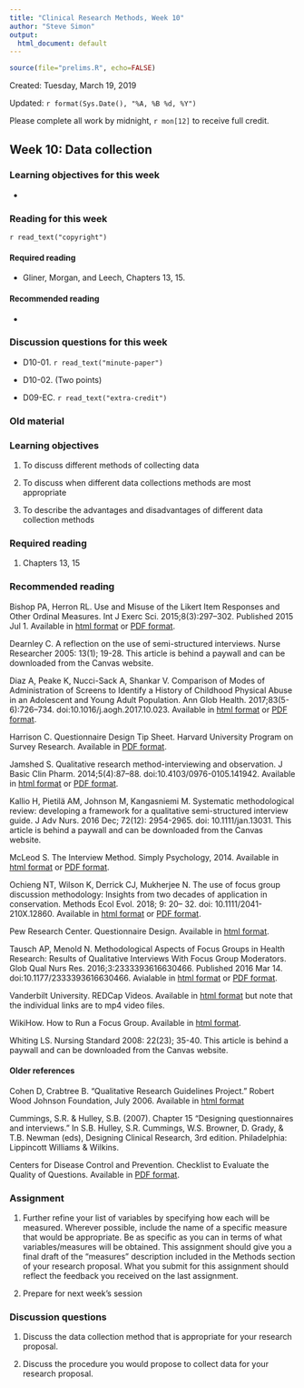 ```yaml
---
title: "Clinical Research Methods, Week 10"
author: "Steve Simon"
output:
  html_document: default
---
```


```r
source(file="prelims.R", echo=FALSE)
```

Created: Tuesday, March 19, 2019

Updated: `r format(Sys.Date(), "%A, %B %d, %Y")`

Please complete all work by midnight, `r mon[12]` to receive full credit.

## Week 10: Data collection

### Learning objectives for this week

* 

### Reading for this week

`r read_text("copyright")`

#### Required reading

* Gliner, Morgan, and Leech, Chapters 13, 15.

#### Recommended reading

* 

### Discussion questions for this week

* D10-01. `r read_text("minute-paper")`

* D10-02. (Two points) 

* D09-EC. `r read_text("extra-credit")`

### Old material

### Learning objectives

1. To discuss different methods of collecting data

2. To discuss when different data collections methods are most appropriate

3. To describe the advantages and disadvantages of different data collection methods

### Required reading

1. Chapters 13, 15

### Recommended reading

Bishop PA, Herron RL. Use and Misuse of the Likert Item Responses and Other Ordinal Measures. Int J Exerc Sci. 2015;8(3):297–302. Published 2015 Jul 1. Available in [html format](https://www.ncbi.nlm.nih.gov/pmc/articles/PMC4833473/) or [PDF format](https://www.ncbi.nlm.nih.gov/pmc/articles/PMC4833473/pdf/ijes_08_03_297.pdf).

Dearnley C. A reflection on the use of semi-structured interviews. Nurse Researcher 2005: 13(1); 19-28. This article is behind a paywall and can be downloaded from the Canvas website.

Diaz A, Peake K, Nucci-Sack A, Shankar V. Comparison of Modes of Administration of Screens to Identify a History of Childhood Physical Abuse in an Adolescent and Young Adult Population. Ann Glob Health. 2017;83(5-6):726–734. doi:10.1016/j.aogh.2017.10.023. Available in [html format](https://www.ncbi.nlm.nih.gov/pmc/articles/PMC5739060/) or [PDF format](https://www.ncbi.nlm.nih.gov/pmc/articles/PMC5739060/pdf/nihms917351.pdf).

Harrison C. Questionnaire Design Tip Sheet. Harvard University Program on Survey Research. Available in [PDF format](https://psr.iq.harvard.edu/files/psr/files/PSRQuestionnaireTipSheet_0.pdf).

Jamshed S. Qualitative research method-interviewing and observation. J Basic Clin Pharm. 2014;5(4):87–88. doi:10.4103/0976-0105.141942. Available in [html format](https://www.ncbi.nlm.nih.gov/pmc/articles/PMC4194943/) or [PDF format](https://www.ncbi.nlm.nih.gov/pmc/articles/PMC4194943/pdf/JBCP-5-87.pdf).

Kallio H, Pietilä AM, Johnson M, Kangasniemi M. Systematic methodological review: developing a framework for a qualitative semi-structured interview guide. J Adv Nurs. 2016 Dec; 72(12): 2954-2965. doi: 10.1111/jan.13031. This article is behind a paywall and can be downloaded from the Canvas website.

McLeod S. The Interview Method. Simply Psychology, 2014. Available in [html format](https://www.simplypsychology.org/interviews.html) or [PDF format](https://www.simplypsychology.org/simplypsychology.org-interview-method.pdf).

Ochieng NT, Wilson K, Derrick CJ, Mukherjee N. The use of focus group discussion methodology: Insights from two decades of application in conservation. Methods Ecol Evol. 2018; 9: 20– 32. doi: 10.1111/2041-210X.12860. Available in [html format](https://doi.org/10.1111/2041-210X.12860) or [PDF format](https://besjournals.onlinelibrary.wiley.com/doi/epdf/10.1111/2041-210X.12860).

Pew Research Center. Questionnaire Design. Available in [html format](https://www.pewresearch.org/methods/u-s-survey-research/questionnaire-design/).

Tausch AP, Menold N. Methodological Aspects of Focus Groups in Health Research: Results of Qualitative Interviews With Focus Group Moderators. Glob Qual Nurs Res. 2016;3:2333393616630466. Published 2016 Mar 14. doi:10.1177/2333393616630466. Avialable in [html format](https://www.ncbi.nlm.nih.gov/pmc/articles/PMC5342644/) or [PDF format](https://www.ncbi.nlm.nih.gov/pmc/articles/PMC5342644/pdf/10.1177_2333393616630466.pdf).

Vanderbilt University. REDCap Videos. Available in [html format](https://projectredcap.org/resources/videos/) but note that the individual links are to mp4 video files.

WikiHow. How to Run a Focus Group. Available in [html format](https://www.wikihow.com/Run-a-Focus-Group).

Whiting LS. Nursing Standard 2008: 22(23); 35-40. This article is behind a paywall and can be downloaded from the Canvas website.


#### Older references

Cohen D, Crabtree B. "Qualitative Research Guidelines Project." Robert Wood Johnson Foundation, July 2006. Available in [html format](http://www.qualres.org/HomeFocu-3647.html)

Cummings, S.R. & Hulley, S.B. (2007). Chapter 15 "Designing questionnaires and interviews." In S.B. Hulley, S.R. Cummings, W.S. Browner, D. Grady, & T.B. Newman (eds), Designing Clinical Research, 3rd edition. Philadelphia: Lippincott Williams & Wilkins.

Centers for Disease Control and Prevention. Checklist to Evaluate the Quality of Questions. Available in [PDF format](https://www.cdc.gov/healthyyouth/evaluation/pdf/brief15.pdf).

### Assignment

1. Further refine your list of variables by specifying how each will be measured. Wherever possible, include the name of a specific measure that would be appropriate. Be as specific as you can in terms of what variables/measures will be obtained. This assignment should give you a final draft of the "measures" description included in the Methods section of your research proposal. What you submit for this assignment should reflect the feedback you received on the last assignment.

2. Prepare for next week's session

### Discussion questions

1. Discuss the data collection method that is appropriate for your research proposal.

2. Discuss the procedure you would propose to collect data for your research proposal.


